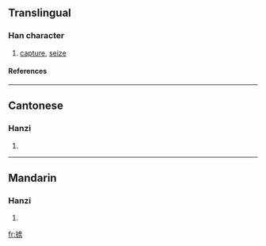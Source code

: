 {{see|擄}}

==Translingual==
===Han character===
{{Han char|rn=64|rad=手|as=08|sn=11|four=|canj=手卜心尸 (QYPS), X手卜心尸 (XQYPS)}}
# [[capture]], [[seize]]
====References====
{{Han ref|kx=0440.181|hdz=31896.030|uh=63B3|ud=25523}}
----
==Cantonese==
===Hanzi===
{{yue-hanzi|jyut=|y=lou5}}
# {{defn|Cantonese}}
----
==Mandarin==
===Hanzi===
{{cmn-hanzi|tra=擄|pin=[[lǔ]] (lu3), [[zhī]] (zhi1), [[zhì]] (zhi4)|wg=lu<sup>3</sup>, chih<sup>1</sup>, chih<sup>4</sup>}}
# {{defn|Mandarin}}

[[fr:掳]]